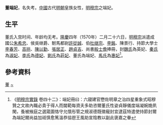 {{東亞女性歷史人物
|名稱 =端妃董氏
|身份 =明朝妃嫔
|位號=妃
|徽號=端
|逝世年=
|墳墓=
|夫=[[明穆宗|明穆宗]]
}}
'''董端妃'''，名失考。[[中國|中國]]古代[[明朝|明朝]]皇族女性，[[明穆宗|明穆宗]]之端妃。

==生平==
董氏入宫时间、年龄均无考。[[隆庆_(明朝)|隆慶]]四年（1570年）二月二十六日，[[明穆宗|明穆宗]]派遣成國公[[朱希忠|朱希忠]]、侯吳继爵、駙馬都尉[[許從誠|許從誠]]、伯[[杜继宗|杜继宗]]、[[李銘|李銘]]、陳景行、持節大學士[[李春芳|李春芳]]、[[高拱|高拱]]、[[陳以勤|陳以勤]]、[[張居正|張居正]]、[[趙貞吉|趙貞吉]]、尚書[[殷士儋|殷士儋]]捧冊，封[[魏英妃|魏氏]]為英妃、[[秦淑妃_(明穆宗)|秦氏]]為[[淑妃|淑妃]]、[[李德妃|李氏]]為[[德妃|德妃]]、[[刘庄妃|劉氏]]為[[莊妃|莊妃]]、董氏為端妃、[[馬惠妃|馬氏]]為[[惠妃|惠妃]]<ref>《[[明實錄|明穆宗實錄]] 卷四十二》：端妃冊曰：六寢建官懋佐明章之治四星重象式昭穆贊之文故內職必貴于得人而閫範每資夫多助咨爾董氏性姿貞靜儀度端凝婉娩夙閑，蚤被掖庭之選箴圖恪守允懷彤管之規淑德既徵寵封宜逮茲特遣使持節封爾為端妃爾尚益加祗慎愈篤溫恭協鬯王風助宣陰教以副此褒嘉之眷</ref>。

== 參考資料 ==
{{reflist}}

{{明穆宗皇室}}

[[Category:明穆宗妃|董]]
[[Category:董姓|~]]
